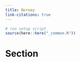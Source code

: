 ```yaml
---
title: Norway
link-citations: true
---
```

```r
# run setup script
source(here::here("_common.R"))
```

# Section